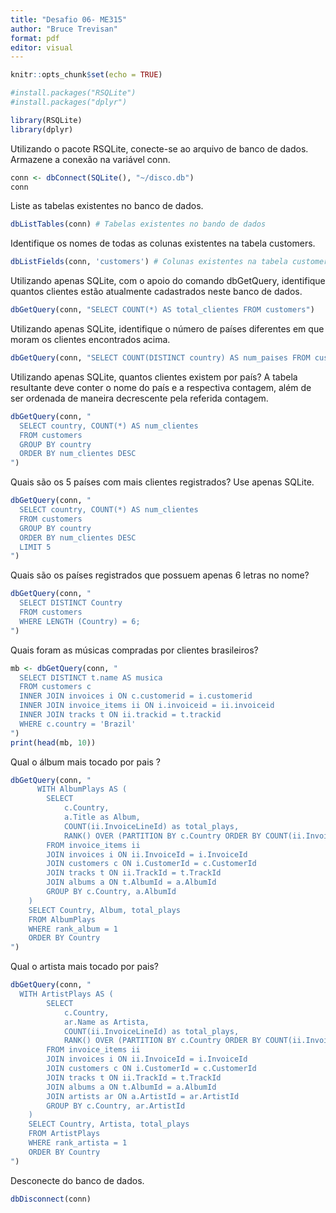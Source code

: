 ---
title: "Desafio 06- ME315"
author: "Bruce Trevisan"
format: pdf
editor: visual
---

```{r setup, include=FALSE}
knitr::opts_chunk$set(echo = TRUE)
```

```{r}
#install.packages("RSQLite")
#install.packages("dplyr")
```

```{r}
library(RSQLite)
library(dplyr)
```

Utilizando o pacote RSQLite, conecte-se ao arquivo de banco de dados. Armazene a conexão na variável conn.

```{r}
conn <- dbConnect(SQLite(), "~/disco.db")
conn
```

Liste as tabelas existentes no banco de dados.

```{r}
dbListTables(conn) # Tabelas existentes no bando de dados
```

Identifique os nomes de todas as colunas existentes na tabela customers.

```{r}
dbListFields(conn, 'customers') # Colunas existentes na tabela customers
```

Utilizando apenas SQLite, com o apoio do comando dbGetQuery, identifique quantos clientes estão atualmente cadastrados neste banco de dados.

```{r}
dbGetQuery(conn, "SELECT COUNT(*) AS total_clientes FROM customers")
```

Utilizando apenas SQLite, identifique o número de países diferentes em que moram os clientes encontrados acima.

```{r}
dbGetQuery(conn, "SELECT COUNT(DISTINCT country) AS num_paises FROM customers")
```

Utilizando apenas SQLite, quantos clientes existem por país? A tabela resultante deve conter o nome do país e a respectiva contagem, além de ser ordenada de maneira decrescente pela referida contagem.

```{r}
dbGetQuery(conn, "
  SELECT country, COUNT(*) AS num_clientes
  FROM customers
  GROUP BY country
  ORDER BY num_clientes DESC
")
```

Quais são os 5 países com mais clientes registrados? Use apenas SQLite.

```{r}
dbGetQuery(conn, "
  SELECT country, COUNT(*) AS num_clientes
  FROM customers
  GROUP BY country
  ORDER BY num_clientes DESC
  LIMIT 5 
")
```

Quais são os países registrados que possuem apenas 6 letras no nome?

```{r}
dbGetQuery(conn, "
  SELECT DISTINCT Country
  FROM customers
  WHERE LENGTH (Country) = 6; 
")
```

Quais foram as músicas compradas por clientes brasileiros?

```{r}
mb <- dbGetQuery(conn, "
  SELECT DISTINCT t.name AS musica
  FROM customers c
  INNER JOIN invoices i ON c.customerid = i.customerid
  INNER JOIN invoice_items ii ON i.invoiceid = ii.invoiceid
  INNER JOIN tracks t ON ii.trackid = t.trackid
  WHERE c.country = 'Brazil'
")
print(head(mb, 10))

```

Qual o álbum mais tocado por pais ?

```{r}
dbGetQuery(conn, "
      WITH AlbumPlays AS (
        SELECT 
            c.Country,
            a.Title as Album,
            COUNT(ii.InvoiceLineId) as total_plays,
            RANK() OVER (PARTITION BY c.Country ORDER BY COUNT(ii.InvoiceLineId) DESC) as rank_album
        FROM invoice_items ii
        JOIN invoices i ON ii.InvoiceId = i.InvoiceId
        JOIN customers c ON i.CustomerId = c.CustomerId
        JOIN tracks t ON ii.TrackId = t.TrackId
        JOIN albums a ON t.AlbumId = a.AlbumId
        GROUP BY c.Country, a.AlbumId
    )
    SELECT Country, Album, total_plays
    FROM AlbumPlays
    WHERE rank_album = 1
    ORDER BY Country
")

```

Qual o artista mais tocado por pais?

```{r}
dbGetQuery(conn, "
  WITH ArtistPlays AS (
        SELECT 
            c.Country,
            ar.Name as Artista,
            COUNT(ii.InvoiceLineId) as total_plays,
            RANK() OVER (PARTITION BY c.Country ORDER BY COUNT(ii.InvoiceLineId) DESC) as rank_artista
        FROM invoice_items ii
        JOIN invoices i ON ii.InvoiceId = i.InvoiceId
        JOIN customers c ON i.CustomerId = c.CustomerId
        JOIN tracks t ON ii.TrackId = t.TrackId
        JOIN albums a ON t.AlbumId = a.AlbumId
        JOIN artists ar ON a.ArtistId = ar.ArtistId
        GROUP BY c.Country, ar.ArtistId
    )
    SELECT Country, Artista, total_plays
    FROM ArtistPlays
    WHERE rank_artista = 1
    ORDER BY Country
")

```

Desconecte do banco de dados.

```{r}
dbDisconnect(conn)
```
